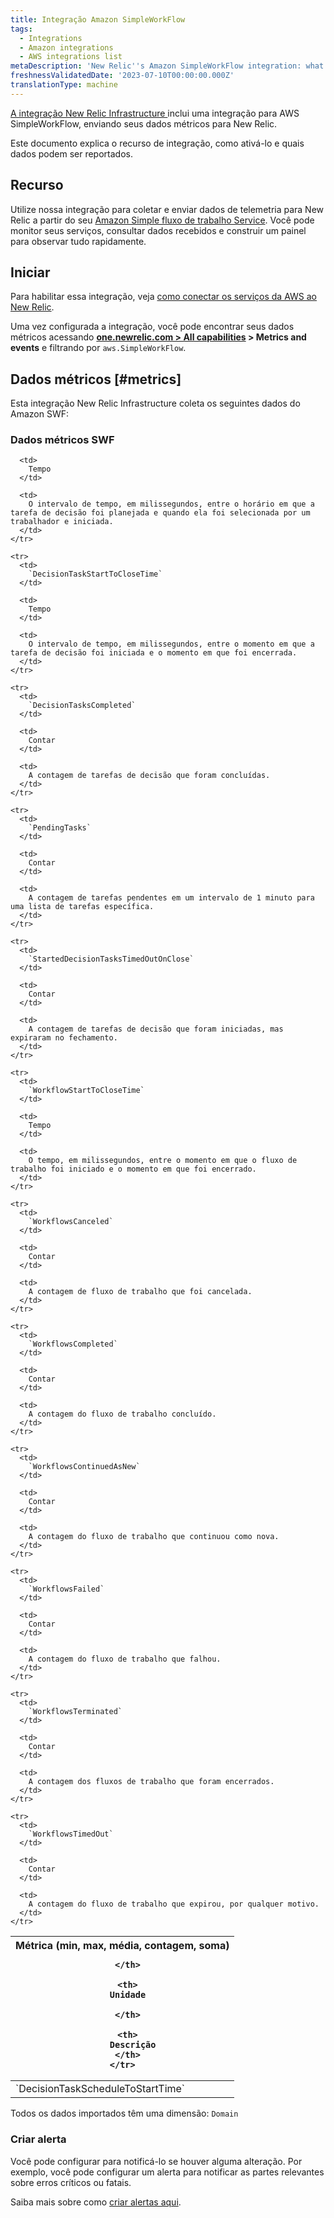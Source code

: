 ```yaml
---
title: Integração Amazon SimpleWorkFlow
tags:
  - Integrations
  - Amazon integrations
  - AWS integrations list
metaDescription: 'New Relic''s Amazon SimpleWorkFlow integration: what data it reports and how to enable it.'
freshnessValidatedDate: '2023-07-10T00:00:00.000Z'
translationType: machine
---
```


[A integração New Relic Infrastructure ](/docs/infrastructure/integrations-getting-started/getting-started/introduction-infrastructure-integrations)inclui uma integração para AWS SimpleWorkFlow, enviando seus dados métricos para New Relic.

Este documento explica o recurso de integração, como ativá-lo e quais dados podem ser reportados.

## Recurso

Utilize nossa integração para coletar e enviar dados de telemetria para New Relic a partir do seu [Amazon Simple fluxo de trabalho Service](https://aws.amazon.com/swf/). Você pode monitor seus serviços, consultar dados recebidos e construir um painel para observar tudo rapidamente.

## Iniciar

Para habilitar essa integração, veja [como conectar os serviços da AWS ao New Relic](/docs/infrastructure/amazon-integrations/connect/aws-metric-stream-setup/).

Uma vez configurada a integração, você pode encontrar seus dados métricos acessando <DNT>**[one.newrelic.com > All capabilities](https://one.newrelic.com/all-capabilities) > Metrics and events**</DNT> e filtrando por `aws.SimpleWorkFlow`.

## Dados métricos [#metrics]

Esta integração New Relic Infrastructure coleta os seguintes dados do Amazon SWF:

### Dados métricos SWF

<table>
  <thead>
    <tr>
      <th style={{ width: "200px" }}>
        Métrica (min, max, média, contagem, soma)  

      </th>

      <th>
        Unidade  

      </th>

      <th>
        Descrição
      </th>
    </tr>
  </thead>

  <tbody>
    <tr>
      <td>
        `DecisionTaskScheduleToStartTime`
      </td>

      <td>
        Tempo
      </td>

      <td>
        O intervalo de tempo, em milissegundos, entre o horário em que a tarefa de decisão foi planejada e quando ela foi selecionada por um trabalhador e iniciada.
      </td>
    </tr>

    <tr>
      <td>
        `DecisionTaskStartToCloseTime`
      </td>

      <td>
        Tempo
      </td>

      <td>
        O intervalo de tempo, em milissegundos, entre o momento em que a tarefa de decisão foi iniciada e o momento em que foi encerrada.
      </td>
    </tr>

    <tr>
      <td>
        `DecisionTasksCompleted`
      </td>

      <td>
        Contar
      </td>

      <td>
        A contagem de tarefas de decisão que foram concluídas.
      </td>
    </tr>

    <tr>
      <td>
        `PendingTasks`
      </td>

      <td>
        Contar
      </td>

      <td>
        A contagem de tarefas pendentes em um intervalo de 1 minuto para uma lista de tarefas específica.
      </td>
    </tr>

    <tr>
      <td>
        `StartedDecisionTasksTimedOutOnClose`
      </td>

      <td>
        Contar
      </td>

      <td>
        A contagem de tarefas de decisão que foram iniciadas, mas expiraram no fechamento.
      </td>
    </tr>

    <tr>
      <td>
        `WorkflowStartToCloseTime`
      </td>

      <td>
        Tempo
      </td>

      <td>
        O tempo, em milissegundos, entre o momento em que o fluxo de trabalho foi iniciado e o momento em que foi encerrado.
      </td>
    </tr>

    <tr>
      <td>
        `WorkflowsCanceled`
      </td>

      <td>
        Contar
      </td>

      <td>
        A contagem de fluxo de trabalho que foi cancelada.
      </td>
    </tr>

    <tr>
      <td>
        `WorkflowsCompleted`
      </td>

      <td>
        Contar
      </td>

      <td>
        A contagem do fluxo de trabalho concluído.
      </td>
    </tr>

    <tr>
      <td>
        `WorkflowsContinuedAsNew`
      </td>

      <td>
        Contar
      </td>

      <td>
        A contagem do fluxo de trabalho que continuou como nova.
      </td>
    </tr>

    <tr>
      <td>
        `WorkflowsFailed`
      </td>

      <td>
        Contar
      </td>

      <td>
        A contagem do fluxo de trabalho que falhou.
      </td>
    </tr>

    <tr>
      <td>
        `WorkflowsTerminated`
      </td>

      <td>
        Contar
      </td>

      <td>
        A contagem dos fluxos de trabalho que foram encerrados.
      </td>
    </tr>

    <tr>
      <td>
        `WorkflowsTimedOut`
      </td>

      <td>
        Contar
      </td>

      <td>
        A contagem do fluxo de trabalho que expirou, por qualquer motivo.
      </td>
    </tr>
  </tbody>
</table>

Todos os dados importados têm uma dimensão: `Domain`

### Criar alerta

Você pode configurar <InlinePopover type="alerts"/>para notificá-lo se houver alguma alteração. Por exemplo, você pode configurar um alerta para notificar as partes relevantes sobre erros críticos ou fatais.

Saiba mais sobre como [criar alertas aqui](/docs/alerts-applied-intelligence/new-relic-alerts/get-started/your-first-nrql-condition/).